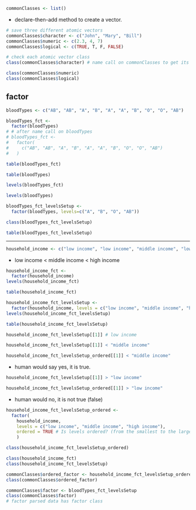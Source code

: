 
```r
commonClasses <- list()
```

  * declare-then-add method to create a vector.
  
```r
# save three different atomic vectors
commonClasses$character <- c("John", "Mary", "Bill")
commonClasses$numeric <- c(2.3, 4, 7)
commonClasses$logical <- c(TRUE, T, F, FALSE)
```

```r
# check each atomic vector class
class(commonClasses$character) # name call on commonClasses to get its value then retrieve the element value whose element name is "character"

class(commonClasses$numeric)
class(commonClasses$logical)
```

## factor

```r
bloodTypes <- c("AB", "AB", "A", "B", "A", "A", "B", "O", "O", "AB")
```

```r
bloodTypes_fct <- 
  factor(bloodTypes)
# # after name call on bloodTypes
# bloodTypes_fct <-
#   factor(
#     c("AB", "AB", "A", "B", "A", "A", "B", "O", "O", "AB")
#   )
```


```r
table(bloodTypes_fct)
```

```r
table(bloodTypes)
```

```r
levels(bloodTypes_fct)
```

```r
levels(bloodTypes)
```

```r
bloodTypes_fct_levelsSetup <- 
  factor(bloodTypes, levels=c("A", "B", "O", "AB"))
```

```r
class(bloodTypes_fct_levelsSetup)
```

```r
table(bloodTypes_fct_levelsSetup)
```

***

```r
household_income <- c("low income", "low income", "middle income", "low income", "high income", "middle income", "high income", "high income", "middle income", "middle income")
```

  * low income < middle income < high income

```r
household_income_fct <- 
  factor(household_income)
levels(household_income_fct)
```

```r
table(household_income_fct)
```


```r
household_income_fct_levelsSetup <-
  factor(household_income, levels = c("low income", "middle income", "high income"))
levels(household_income_fct_levelsSetup)
```

```r
table(household_income_fct_levelsSetup)
```

```r
household_income_fct_levelsSetup[[1]] # low income
```

```r
household_income_fct_levelsSetup[[1]] < "middle income"
```

```r
household_income_fct_levelsSetup_ordered[[1]] < "middle income"
```

  * human would say yes, it is true. 

```r
household_income_fct_levelsSetup[[1]] > "low income"
```

```r
household_income_fct_levelsSetup_ordered[[1]] > "low income"
```


  * human would no, it is not true (false)

```r
household_income_fct_levelsSetup_ordered <-
  factor(
    household_income, 
    levels = c("low income", "middle income", "high income"),
    ordered = TRUE # Is levels ordered? (from the smallest to the larges)
    )
```

```r
class(household_income_fct_levelsSetup_ordered)
```

```r
class(household_income_fct)
class(household_income_fct_levelsSetup)
```

```r
commonClasses$ordered_factor <- household_income_fct_levelsSetup_ordered
class(commonClasses$ordered_factor)
```

```r
commonClasses$factor <- bloodTypes_fct_levelsSetup
class(commonClasses$factor)
# factor parsed data has factor class
```


